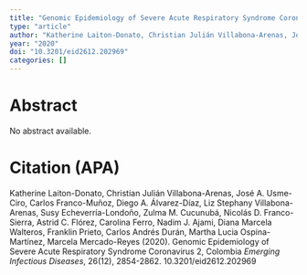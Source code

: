 ```yaml
---
title: "Genomic Epidemiology of Severe Acute Respiratory Syndrome Coronavirus 2, Colombia"
type: "article"
author: "Katherine Laiton-Donato, Christian Julián Villabona-Arenas, José A. Usme-Ciro, Carlos Franco-Muñoz, Diego A. Álvarez-Díaz, Liz Stephany Villabona-Arenas, Susy Echeverría-Londoño, Zulma M. Cucunubá, Nicolás D. Franco-Sierra, Astrid C. Flórez, Carolina Ferro, Nadim J. Ajami, Diana Marcela Walteros, Franklin Prieto, Carlos Andrés Durán, Martha Lucia Ospina-Martínez, Marcela Mercado-Reyes"
year: "2020"
doi: "10.3201/eid2612.202969"
categories: []
---
```


# Abstract
No abstract available.

# Citation (APA)
Katherine Laiton-Donato, Christian Julián Villabona-Arenas, José A. Usme-Ciro, Carlos Franco-Muñoz, Diego A. Álvarez-Díaz, Liz Stephany Villabona-Arenas, Susy Echeverría-Londoño, Zulma M. Cucunubá, Nicolás D. Franco-Sierra, Astrid C. Flórez, Carolina Ferro, Nadim J. Ajami, Diana Marcela Walteros, Franklin Prieto, Carlos Andrés Durán, Martha Lucia Ospina-Martínez, Marcela Mercado-Reyes (2020). Genomic Epidemiology of Severe Acute Respiratory Syndrome Coronavirus 2, Colombia *Emerging Infectious Diseases*, 26(12), 2854-2862. 10.3201/eid2612.202969

